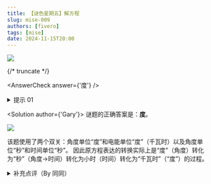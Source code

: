 ```yaml
---
title: 【谜色星期五】解方程
slug: mise-009
authors: [fivero]
tags: [mise]
date: 2024-11-15T20:00
---
```


![](./mise-009.assets/mise-009.webp)

{/* truncate */}

<AnswerCheck answer={'度'} />

<details>
    <summary>提示 01</summary>

    题目中的“W”是单位“瓦特”。
</details>

<Solution author={'Gary'}>
谜题的正确答案是：**度**。

![](./mise-009.assets/mise-009-sol.webp)

该题使用了两个双关：角度单位“度”和电能单位“度”（千瓦时）以及角度单位“秒”和时间单位“秒”。
因此原方程表达的转换实际上是“度”（角度）转化为“秒”（角度→时间）转化为小时（时间）转化为“千瓦时”（“度”）的过程。
</Solution>

<details>
    <summary>补充点评（By 同同）</summary>

    按照Winfrid的建议，这道题的题面保留了最初的设计，呈现为一个简单的计算式。

    <center>
        ![](./mise-009.assets/mise-009-sol-1.webp)
    </center>

    不过我私下觉得，这个形式不能体现1度或1小时除以60再除以60后的这两档仍然是有意义的物理量，
    使得其中的一对除以60和乘以60在计算式中有些多余。
    我提出过另外一种题目呈现形式，不知道大家觉得哪种更好。

    <center>
        ![](./mise-009.assets/mise-009-sol-2.webp)
        <ImgCaption>我设计的草稿。这样可以表现每一个位置都是有意义的单位</ImgCaption>
    </center>

    “度”似乎是一个很常见的中文单位。这有可能是因为“度”在中文中有“度量”之类的含义，使得这个字和物理量的契合度很高。
    例如这里的角度，时间和电能，还有温度等等都和“度”的单位有关。
    答案示例给出的“表”也可以和钟表或电表联系起来，将这道题目中三个物理量中的至少两个联系了起来。
</details>
